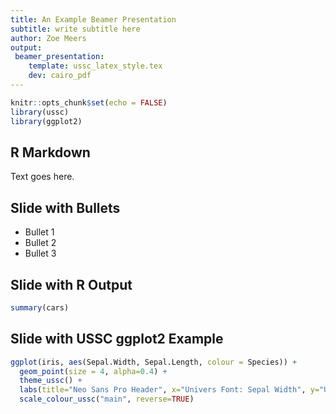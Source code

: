 ```yaml
---
title: An Example Beamer Presentation
subtitle: write subtitle here
author: Zoe Meers
output:
 beamer_presentation:
    template: ussc_latex_style.tex
    dev: cairo_pdf
---
```


```r
knitr::opts_chunk$set(echo = FALSE)
library(ussc)
library(ggplot2)
```


## R Markdown

Text goes here.

## Slide with Bullets

- Bullet 1
- Bullet 2
- Bullet 3

## Slide with R Output

```r
summary(cars)
```

## Slide with USSC ggplot2 Example

```r
ggplot(iris, aes(Sepal.Width, Sepal.Length, colour = Species)) + 
  geom_point(size = 4, alpha=0.4) +  
  theme_ussc() + 
  labs(title="Neo Sans Pro Header", x="Univers Font: Sepal Width", y="Univers Font: Sepal Length", caption = "The data is from the Iris R package.") + 
  scale_colour_ussc("main", reverse=TRUE) 
```




